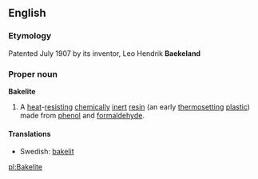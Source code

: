 ==English==
===Etymology===
Patented July 1907 by its inventor, Leo Hendrik '''Baekeland'''
===Proper noun===
{{wikipedia}}
'''Bakelite'''
#A [[heat]]-[[resisting]] [[chemical]]ly [[inert]] [[resin]] (an early [[thermosetting]] [[plastic]]) made from [[phenol]] and [[formaldehyde]].

====Translations====
*Swedish: [[bakelit]]

[[pl:Bakelite]]